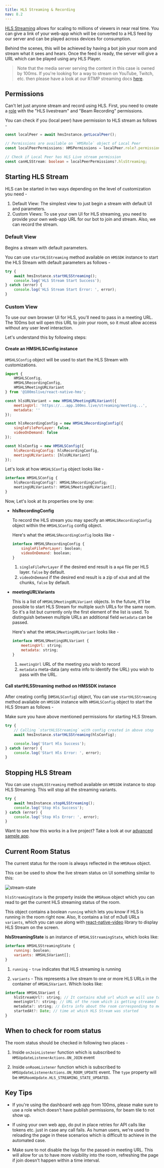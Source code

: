 ```yaml
---
title: HLS Streaming & Recording
nav: 8.2
---
```


[HLS Streaming](./../foundation/live-streaming) allows for scaling to millions of viewers in near real time. You can give a link of your web-app which will be converted to a HLS feed by our server and can be played across devices for consumption.

Behind the scenes, this will be achieved by having a bot join your room and stream what it sees and hears. Once the feed is ready, the server will give a URL which can be played using any HLS Player.

> Note that the media server serving the content in this case is owned by 100ms. If you're looking for a way to stream on YouTube, Twitch, etc. then please have a look at our RTMP streaming docs [here](recording).

## Permissions

Can't let just anyone stream and record using HLS. First, you need to create a [role](../foundation/templates-and-roles) with the "HLS livestream" and "Beam Recording" permissions.

You can check if you (local peer) have permission to HLS stream as follows -

```ts
const localPeer = await hmsInstance.getLocalPeer();

// Permissions are available on `HMSRole` object of Local Peer
const localPeerPermissions: HMSPermissions = localPeer.role?.permissions;

// Check if Local Peer has HLS Live stream permission
const canHLSStream: boolean = localPeerPermissions?.hlsStreaming;
```

## Starting HLS Stream

HLS can be started in two ways depending on the level of customization you need -

1. Default View: The simplest view to just begin a stream with default UI and parameters.
2. Custom Views: To use your own UI for HLS streaming, you need to provide your own web-app URL for our bot to join and stream. Also, we can record the stream.

### Default View

Begins a stream with default parameters.

You can use `startHLSStreaming` method available on `HMSSDK` instance to start the HLS Stream with default parameters as follows -

```js
try {
    await hmsInstance.startHLSStreaming();
    console.log('HLS Stream Start Success');
} catch (error) {
    console.log('HLS Stream Start Error: ', error);
}
```

### Custom View

To use our own browser UI for HLS, you'll need to pass in a meeting URL. The 100ms bot will open this URL to join your room, so it must allow access without any user level interaction.

Let's understand this by following steps:

<div className="steps-container">

#### Create an HMSHLSConfig instance

`HMSHLSConfig` object will be used to start the HLS Stream with customizations.

```js
import {
    HMSHLSConfig,
    HMSHLSRecordingConfig,
    HMSHLSMeetingURLVariant
} from '@100mslive/react-native-hms';

const hlsURLVariant = new HMSHLSMeetingURLVariant({
    meetingUrl: 'https://...app.100ms.live/streaming/meeting...',
    metadata: ''
});

const hlsRecordingConfig = new HMSHLSRecordingConfig({
    singleFilePerLayer: false,
    videoOnDemand: false
});

const hlsConfig = new HMSHLSConfig({
    hlsRecordingConfig: hlsRecordingConfig,
    meetingURLVariants: [hlsURLVariant]
});
```

Let's look at how `HMSHLSConfig` object looks like -

```js
interface HMSHLSConfig {
    hlsRecordingConfig?: HMSHLSRecordingConfig;
    meetingURLVariants?: HMSHLSMeetingURLVariant[];
}
```

Now, Let's look at its properties one by one:

-   **hlsRecordingConfig**

    To record the HLS stream you may specify an `HMSHLSRecordingConfig` object within the `HMSHLSConfig` config object.

    Here's what the `HMSHLSRecordingConfig` looks like -

    ```js
    interface HMSHLSRecordingConfig {
        singleFilePerLayer: boolean;
        videoOnDemand: boolean;
    }
    ```

    1. `singleFilePerLayer` if the desired end result is a `mp4` file per HLS layer. `false` by default.
    2. `videoOnDemand` if the desired end result is a zip of `m3u8` and all the chunks, `false` by default.

-   **meetingURLVariants**

    This is a list of `HMSHLSMeetingURLVariant` objects. In the future, it'll be possible to start HLS Stream for multiple such URLs for the same room. So it's a list but currently only the first element of the list is used. To distinguish between multiple URLs an additional field `metadata` can be passed.

    Here's what the `HMSHLSMeetingURLVariant` looks like -

    ```js
    interface HMSHLSMeetingURLVariant {
        meetingUrl: string;
        metadata: string;
    }
    ```

    1. `meetingUrl` URL of the meeting you wish to record
    2. `metadata` meta-data (any extra info to identify the URL) you wish to pass with the URL.

#### Call startHLSStreaming method on HMSSDK instance

After creating config (`HMSHLSConfig`) object, You can use `startHLSStreaming` method available on `HMSSDK` instance with `HMSHLSConfig` object to start the HLS Stream as follows -

Make sure you have above mentioned permissions for starting HLS Stream.

```js
try {
    // Calling `startHLSStreaming` with config created in above step
    await hmsInstance.startHLSStreaming(hlsConfig);

    console.log('Start Hls Success');
} catch (error) {
    console.log('Start Hls Error: ', error);
}
```

</div>

## Stopping HLS Stream

You can use `stopHLSStreaming` method available on `HMSSDK` instance to stop HLS Streaming. This will stop all the streaming variants.

```js
try {
    await hmsInstance.stopHLSStreaming();
    console.log('Stop Hls Success');
} catch (error) {
    console.log('Stop Hls Error: ', error);
}
```

Want to see how this works in a live project? Take a look at our [advanced sample app](https://github.com/100mslive/react-native-hms/tree/main/example).

## Current Room Status

The current status for the room is always reflected in the `HMSRoom` object.

This can be used to show the live stream status on UI something similar to this:

![stream-state](/docs/v2/flutter-stream-state.jpg)

`hlsStreamingState` is the property inside the `HMSRoom` object which you can read to get the current HLS streaming status of the room.

This object contains a boolean `running` which lets you know if HLS is running in the room right now. Also, It contains a list of m3u8 URLs `variants`, which you can use along with [react-native-video](https://www.npmjs.com/package/react-native-video) library to display HLS Stream on the screen.

**hlsStreamingState** is an instance of `HMSHLSStreamingState`, which looks like:

```js
interface HMSHLSStreamingState {
    running: boolean;
    variants: HMSHLSVariant[];
}
```

1. `running` - `true` indicates that HLS streaming is running

2. `variants` - This represents a live stream to one or more HLS URLs in the container of `HMSHLSVariant`. Which looks like:

```js
interface HMSHLSVariant {
    hlsStreamUrl?: string; // It contains m3u8 url which we will use to show the stream
    meetingUrl?: string; // URL of the room which is getting streamed
    metadata?: string; // Extra info about the room corresponding to meetingUrl which is passed in `HMSHLSMeetingURLVariant` while starting HLS
    startedAt?: Date; // time at which HLS Stream was started
}
```

## When to check for room status

The room status should be checked in following two places -

1. Inside `onJoinListener` function which is subscribed to `HMSUpdateListenerActions.ON_JOIN` event

2. Inside `onRoomListener` function which is subscribed to `HMSUpdateListenerActions.ON_ROOM_UPDATE` event. The `type` property will be `HMSRoomUpdate.HLS_STREAMING_STATE_UPDATED`.

## Key Tips

-   If you're using the dashboard web app from 100ms, please make sure to use a role which doesn't have publish permissions, for beam tile to not show up.

-   If using your own web app, do put in place retries for API calls like tokens etc. just in case any call fails. As human users, we're used to reloading the page in these scenarios which is difficult to achieve in the automated case.

-   Make sure to not disable the logs for the passed-in meeting URL. This will allow for us to have more visibility into the room, refreshing the page if join doesn't happen within a time interval.
